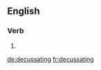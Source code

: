 ==English==

===Verb===
{{head|en}}

# {{present participle of|decussate}}

[[de:decussating]]
[[fr:decussating]]